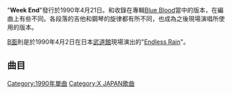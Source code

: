 {{Expand|time=2010-08-04}}
{{Infobox Single
| Name           = Week End
| Cover          =
| Cover size     =
| Artist         = [[X_Japan|X Japan]]
| from Album     = [[Blue_Blood|Blue Blood]]
| Released       = 1990年4月21日
| Recorded       =
| Genre          = [[重金屬音樂|重金屬音樂]]
| Length         = 12:44
| Label          = [[日本索尼音樂|CBS Sony]]
| Producer       = 
| Last single    = "[[ENDLESS_RAIN|ENDLESS RAIN]]"<br />(1989)
| This single    = "'''Week End'''"<br />(1990)
| Next single    = "[[Silent_Jealousy|Silent Jealousy]]"<br />(1991)
| Misc           = 
}}
"'''Week End'''"發行於1990年4月21日。和收錄在專輯[[Blue_Blood|Blue Blood]]當中的版本，在編曲上有些不同。各段落的吉他和鋼琴的旋律都有所不同，也成為之後現場演唱所使用的版本。

[[A面與B面|B面]]則是於1990年4月2日在日本[[武道館|武道館]]現場演出的"[[ENDLESS_RAIN|Endless Rain]]"。

==曲目==
{{Tracklist
| all_writing     = [[Yoshiki|Yoshiki]]
| title1          = Week End
| length1         = 5:45
| title2          = Endless Rain (Live)
| length2         = 6:59
}}

{{X Japan}}

[[Category:1990年單曲|Category:1990年單曲]]
[[Category:X_JAPAN歌曲|Category:X JAPAN歌曲]]